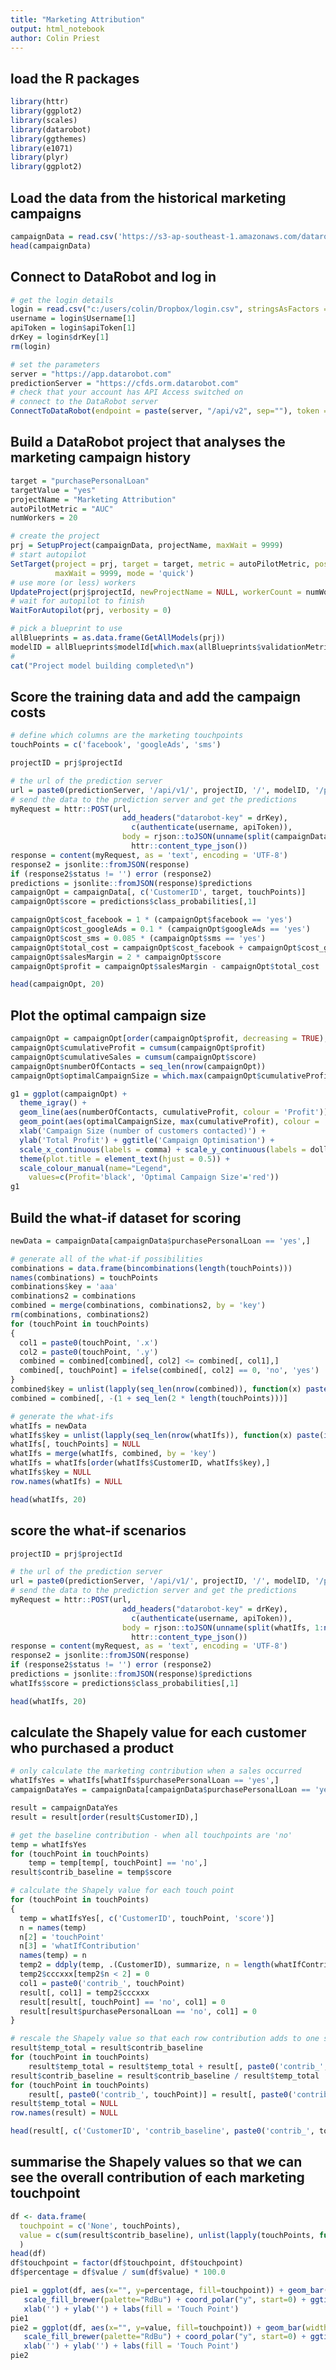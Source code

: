 ---
title: "Marketing Attribution"
output: html_notebook
author: Colin Priest
---

## load the R packages
```{r}
library(httr)
library(ggplot2)
library(scales)
library(datarobot)
library(ggthemes)
library(e1071)
library(plyr)
library(ggplot2) 
```


## Load the data from the historical marketing campaigns
```{r}
campaignData = read.csv('https://s3-ap-southeast-1.amazonaws.com/datarobotfiles/marketingDemo.csv', stringsAsFactors = FALSE)
head(campaignData)
```

## Connect to DataRobot and log in
```{r}
# get the login details
login = read.csv("c:/users/colin/Dropbox/login.csv", stringsAsFactors = FALSE)
username = login$Username[1]
apiToken = login$apiToken[1]
drKey = login$drKey[1]
rm(login)

# set the parameters
server = "https://app.datarobot.com"
predictionServer = "https://cfds.orm.datarobot.com"
# check that your account has API Access switched on
# connect to the DataRobot server
ConnectToDataRobot(endpoint = paste(server, "/api/v2", sep=""), token = apiToken)
```

## Build a DataRobot project that analyses the marketing campaign history
```{r}
target = "purchasePersonalLoan"
targetValue = "yes"
projectName = "Marketing Attribution"
autoPilotMetric = "AUC"
numWorkers = 20

# create the project
prj = SetupProject(campaignData, projectName, maxWait = 9999)
# start autopilot
SetTarget(project = prj, target = target, metric = autoPilotMetric, positiveClass = targetValue, 
          maxWait = 9999, mode = 'quick')
# use more (or less) workers
UpdateProject(prj$projectId, newProjectName = NULL, workerCount = numWorkers)
# wait for autopilot to finish
WaitForAutopilot(prj, verbosity = 0)

# pick a blueprint to use
allBlueprints = as.data.frame(GetAllModels(prj))
modelID = allBlueprints$modelId[which.max(allBlueprints$validationMetric)]
#
cat("Project model building completed\n")
```

## Score the training data and add the campaign costs
```{r}
# define which columns are the marketing touchpoints
touchPoints = c('facebook', 'googleAds', 'sms')

projectID = prj$projectId

# the url of the prediction server
url = paste0(predictionServer, '/api/v1/', projectID, '/', modelID, '/predict')
# send the data to the prediction server and get the predictions
myRequest = httr::POST(url,
  	                     add_headers("datarobot-key" = drKey),
    	                   c(authenticate(username, apiToken)),
      	                 body = rjson::toJSON(unname(split(campaignData, 1:nrow(campaignData)))), 
        	               httr::content_type_json())
response = content(myRequest, as = 'text', encoding = 'UTF-8')
response2 = jsonlite::fromJSON(response)
if (response2$status != '') error (response2)
predictions = jsonlite::fromJSON(response)$predictions
campaignOpt = campaignData[, c('CustomerID', target, touchPoints)]
campaignOpt$score = predictions$class_probabilities[,1]

campaignOpt$cost_facebook = 1 * (campaignOpt$facebook == 'yes')
campaignOpt$cost_googleAds = 0.1 * (campaignOpt$googleAds == 'yes')
campaignOpt$cost_sms = 0.085 * (campaignOpt$sms == 'yes')
campaignOpt$total_cost = campaignOpt$cost_facebook + campaignOpt$cost_googleAds + campaignOpt$cost_sms
campaignOpt$salesMargin = 2 * campaignOpt$score
campaignOpt$profit = campaignOpt$salesMargin - campaignOpt$total_cost

head(campaignOpt, 20)

```

## Plot the optimal campaign size
```{r}
campaignOpt = campaignOpt[order(campaignOpt$profit, decreasing = TRUE),]
campaignOpt$cumulativeProfit = cumsum(campaignOpt$profit)
campaignOpt$cumulativeSales = cumsum(campaignOpt$score)
campaignOpt$numberOfContacts = seq_len(nrow(campaignOpt))
campaignOpt$optimalCampaignSize = which.max(campaignOpt$cumulativeProfit)

g1 = ggplot(campaignOpt) + 
  theme_igray() +
  geom_line(aes(numberOfContacts, cumulativeProfit, colour = 'Profit')) +
  geom_point(aes(optimalCampaignSize, max(cumulativeProfit), colour = 'Optimal Campaign Size')) +
  xlab('Campaign Size (number of customers contacted)') +
  ylab('Total Profit') + ggtitle('Campaign Optimisation') +
  scale_x_continuous(labels = comma) + scale_y_continuous(labels = dollar) +
  theme(plot.title = element_text(hjust = 0.5)) +
  scale_colour_manual(name="Legend",
    values=c(Profit='black', 'Optimal Campaign Size'='red'))
g1
```

## Build the what-if dataset for scoring
```{r}
newData = campaignData[campaignData$purchasePersonalLoan == 'yes',]

# generate all of the what-if possibilities
combinations = data.frame(bincombinations(length(touchPoints)))
names(combinations) = touchPoints
combinations$key = 'aaa'
combinations2 = combinations
combined = merge(combinations, combinations2, by = 'key')
rm(combinations, combinations2)
for (touchPoint in touchPoints)
{
  col1 = paste0(touchPoint, '.x')
  col2 = paste0(touchPoint, '.y')
  combined = combined[combined[, col2] <= combined[, col1],]
  combined[, touchPoint] = ifelse(combined[, col2] == 0, 'no', 'yes')
}
combined$key = unlist(lapply(seq_len(nrow(combined)), function(x) paste(combined[x,paste0(touchPoints, '.x')], collapse = '')))
combined = combined[, -(1 + seq_len(2 * length(touchPoints)))]

# generate the what-ifs
whatIfs = newData
whatIfs$key = unlist(lapply(seq_len(nrow(whatIfs)), function(x) paste(ifelse(whatIfs[x, touchPoints] == 'yes', 1, 0), collapse = '')))
whatIfs[, touchPoints] = NULL
whatIfs = merge(whatIfs, combined, by = 'key')
whatIfs = whatIfs[order(whatIfs$CustomerID, whatIfs$key),]
whatIfs$key = NULL
row.names(whatIfs) = NULL

head(whatIfs, 20)
```

## score the what-if scenarios
```{r}
projectID = prj$projectId

# the url of the prediction server
url = paste0(predictionServer, '/api/v1/', projectID, '/', modelID, '/predict')
# send the data to the prediction server and get the predictions
myRequest = httr::POST(url,
  	                     add_headers("datarobot-key" = drKey),
    	                   c(authenticate(username, apiToken)),
      	                 body = rjson::toJSON(unname(split(whatIfs, 1:nrow(whatIfs)))), 
        	               httr::content_type_json())
response = content(myRequest, as = 'text', encoding = 'UTF-8')
response2 = jsonlite::fromJSON(response)
if (response2$status != '') error (response2)
predictions = jsonlite::fromJSON(response)$predictions
whatIfs$score = predictions$class_probabilities[,1]

head(whatIfs, 20)
```

## calculate the Shapely value for each customer who purchased a product
```{r}
# only calculate the marketing contribution when a sales occurred
whatIfsYes = whatIfs[whatIfs$purchasePersonalLoan == 'yes',]
campaignDataYes = campaignData[campaignData$purchasePersonalLoan == 'yes',]

result = campaignDataYes
result = result[order(result$CustomerID),]

# get the baseline contribution - when all touchpoints are 'no'
temp = whatIfsYes
for (touchPoint in touchPoints)
	temp = temp[temp[, touchPoint] == 'no',]
result$contrib_baseline = temp$score

# calculate the Shapely value for each touch point
for (touchPoint in touchPoints)
{
  temp = whatIfsYes[, c('CustomerID', touchPoint, 'score')]
  n = names(temp)
  n[2] = 'touchPoint'
  n[3] = 'whatIfContribution'
  names(temp) = n
  temp2 = ddply(temp, .(CustomerID), summarize, n = length(whatIfContribution), cccxxx = sum(whatIfContribution[touchPoint == 'yes']) - sum(whatIfContribution[touchPoint == 'no']))
  temp2$cccxxx[temp2$n < 2] = 0
  col1 = paste0('contrib_', touchPoint)
  result[, col1] = temp2$cccxxx
  result[result[, touchPoint] == 'no', col1] = 0
  result[result$purchasePersonalLoan == 'no', col1] = 0
}

# rescale the Shapely value so that each row contribution adds to one sale
result$temp_total = result$contrib_baseline
for (touchPoint in touchPoints)
	result$temp_total = result$temp_total + result[, paste0('contrib_', touchPoint)]
result$contrib_baseline = result$contrib_baseline / result$temp_total
for (touchPoint in touchPoints)
	result[, paste0('contrib_', touchPoint)] = result[, paste0('contrib_', touchPoint)] / result$temp_total
result$temp_total = NULL
row.names(result) = NULL

head(result[, c('CustomerID', 'contrib_baseline', paste0('contrib_', touchPoints))], 20)
```

## summarise the Shapely values so that we can see the overall contribution of each marketing touchpoint
```{r}
df <- data.frame(
  touchpoint = c('None', touchPoints),
  value = c(sum(result$contrib_baseline), unlist(lapply(touchPoints, function(x) sum(result[, paste0('contrib_', x)]))))
  )
head(df)
df$touchpoint = factor(df$touchpoint, df$touchpoint)
df$percentage = df$value / sum(df$value) * 100.0

pie1 = ggplot(df, aes(x="", y=percentage, fill=touchpoint)) + geom_bar(width = 1, stat = "identity") +
   scale_fill_brewer(palette="RdBu") + coord_polar("y", start=0) + ggtitle('Marketing Attribution - Percentage') +
   xlab('') + ylab('') + labs(fill = 'Touch Point')
pie1
pie2 = ggplot(df, aes(x="", y=value, fill=touchpoint)) + geom_bar(width = 1, stat = "identity") +
   scale_fill_brewer(palette="RdBu") + coord_polar("y", start=0) + ggtitle('Marketing Attribution - Sales Count') +
   xlab('') + ylab('') + labs(fill = 'Touch Point')
pie2
```

